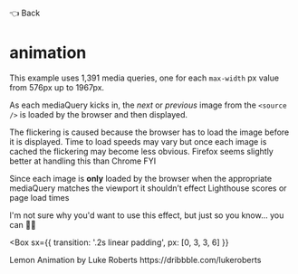 

<Link as={GatsbyLink} variant="styles.back" to="/">
  <span aria-label="Backhand Index Pointing Left">👈</span> Back
</Link>

# animation

This example uses 1,391 media queries, one for each `max-width` px value from 576px up to 1967px.

As each mediaQuery
kicks in, the _next_ or _previous_ image from the `<source />` is loaded by the browser and then displayed.

The flickering is caused because the browser has to load the image before it is displayed. Time to load speeds may vary but
once each image is cached the flickering may become less obvious. Firefox seems slightly better at handling this than Chrome FYI

Since each image is **only** loaded by the browser when the appropriate mediaQuery matches the viewport it shouldn’t
effect Lighthouse scores or page load times

I'm not sure why you'd want to use this effect, but just so you know... you can 🤷‍♂️

<Divider />

<Box
  sx={{
    transition: '.2s linear padding',
    px: [0, 3, 3, 6]
  }}
>
  <Card variant="cards.secondary">
    <Lemon />
    <Box variant="cards.body">
      <Heading as="h2" variant="styles.h2">
        Lemon
      </Heading>
      <Text as="div" sx={{ mb: 2 }}>
        Animation by <Text sx={{ fontWeight: 'bold' }}>Luke Roberts</Text>
      </Text>
      <Box>
        <Link
          href="https://dribbble.com/lukeroberts"
          target="_blank"
          rel="noopener"
          variant="styles.a"
        >
          https://dribbble.com/lukeroberts
        </Link>
      </Box>
    </Box>
  </Card>
</Box>

<Divider />
